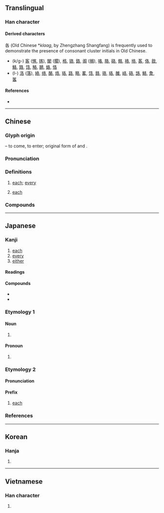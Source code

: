{{character info/new}}
{{also|名}}

==Translingual==

===Han character===
{{Han char|rn=30|rad=口|as=03|sn=6|four=27604|canj=HER|ids=⿱夂口}}

====Derived characters====
各 (Old Chinese *''klaag'', by Zhengzhang Shangfang) is frequently used to demonstrate the presence of consonant cluster initials in Old Chinese.
* (k/g-) [[客]] ([[愘]], [[揢]]), [[閣]] ([[擱]]), [[格]], [[铬]], [[鉻]], [[阁]] ([[搁]]), [[咯]], [[胳]], [[硌]], [[骼]], [[袼]], [[挌]], [[茖]], [[佫]], [[敋]], [[鮥]], [[臵]], [[饹]], [[觡]], [[鵅]], [[蛒]], [[恪]]
* (l-) [[洛]] ([[落]]), [[絡]], [[络]], [[酪]], [[烙]], [[珞]], [[路]], [[略]], [[畧]], [[饹]], [[餎]], [[骆]], [[珞]], [[雒]], [[峈]], [[硌]], [[詻]], [[鮥]], [[洜]], [[笿]]

====References====
* {{Han ref|kx=0174.180|dkj=03281|dj=0387.110|hdz=10583.010|uh=5404|ud=21508|bh=A655|bd=42581}}

----

==Chinese==
{{zh-forms}}

===Glyph origin===
{{Han etyl}}
{{Han compound|夂|口|ls=ic|t1=sole of foot}} – to come, to enter; original form of {{och-l|𢓜}} and {{och-l|格}}.

===Pronunciation===
{{zh-pron
|m=gè,gě
|m_note=gě - only in {{zh-l|*自各兒}}
|c=gok3
|h=pfs=kok
|mn=koh/kok
|mn_note=koh - vernacular; kok - literary
|w=4koq
|mc=y
|oc=y
|ma=y
|cat=det,adv
}}

===Definitions===
{{zh-hanzi}}

# [[each]]; [[every]] {{gloss|determiner}}
#: {{zh-syn|每}}
#: {{zh-x|各種各樣|all sorts}}
#: {{zh-x|各位|everyone present; you all; everybody}}
# [[each]] {{gloss|adverb}}
#: {{zh-x|各-盡-其-責|each fulfils his/her responsibilities}}

===Compounds===
{{zh-der|人各有志|人持各見|分財各居|加爾各答|各不相犯|各不相謀|各不相讓|各不相關|各不相顧|各人|各位|各個|各個擊破|各別|各剌剌|各半|各司其事|各各|各國|各執一詞|各執己見|各執所見|各奔前程|各奔東西|各展其長|各式|各式各樣|各得其宜|各得其所|各從其志|各憑本事|各懷一心|各懷異心|各懷鬼胎|各抒己見|各抱一角|各持己見|各支支|各有千秋|各有各的|各有所長|各樣|各為其主|各琅琅|各界|各界人士|各異其趣|各白世人|各盡其用|各盡所能|各相|各省|各眾|各種|各自|各自東西|各自為戰|各自為政|各自獨立|各自進行|各色|各處|各行其志|各行其是|各行各業|各衣另飯|各說各話|各路|各門另戶|各闢蹊徑|各霸一方|各項|各類|各顯神通|同居各爨|同床各夢|天各一方|急并各邦|波多黎各|泰系各族|物各有主|骨肉各方}}

{{zh-cat|Beginning}}

----

==Japanese==

===Kanji===
{{ja-kanji|grade=4|rs=口03}}

# [[each]]
# [[every]]
# [[either]]

====Readings====
{{ja-readings
|on=かく
|kun=おの.おの-
}}

====Compounds====
* {{ja-r|各停|かくてい}}
* {{ja-r|各駅停車|かくえき ていしゃ}}

===Etymology 1===

====Noun====
{{ja-noun|おの.おの}}

# {{alternative form of|各々|lang=ja}}

====Pronoun====
{{ja-pos|pronoun|おの.おの}}

# {{alternative form of|各々|lang=ja}}

===Etymology 2===

====Pronunciation====
{{ja-pron|かく|acc=1|acc_ref=SMK2,NHK}}

====Prefix====
{{ja-pos|prefix|かく}}

# [[each]]

===References===
<references/>

----

==Korean==

===Hanja===
{{ko-hanja|hangeul=각|rv=gak|mr=kak}}

# {{defn|lang=ko|sort=口03}}

----

==Vietnamese==

===Han character===
{{vi-hantu|[[các]], [[cắc]], [[gạc]], [[gật]], [[gác]]|rs=口03}}

# {{defn|lang=vi|sort=口03}}